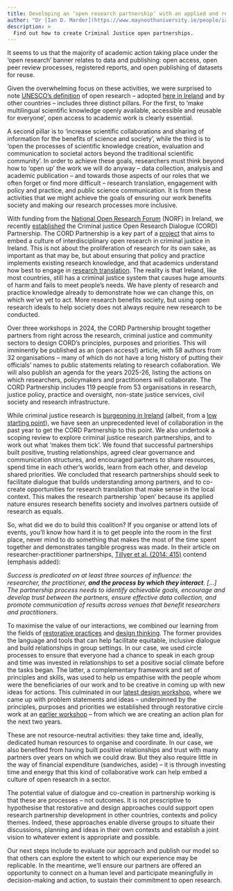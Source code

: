 ```yaml
---
title: Developing an ‘open research partnership’ with an applied and relational focus
author: "Dr [Ian D. Marder](https://www.maynoothuniversity.ie/people/ian-marder) and Patrice McCormack, Maynooth University School of Law and Criminology"
description: >
  Find out how to create Criminal Justice open partnerships.
---
```



It seems to us that the majority of academic action taking place under the ‘open research’ banner relates to data and publishing: open access, open peer review processes, registered reports, and open publishing of datasets for reuse.

Given the overwhelming focus on these activities, we were surprised to note [UNESCO’s definition](https://www.unesco.org/en/open-science/about) of open research – adopted [here in Ireland](https://norf.ie/national-action-plan/) and by other countries – includes three distinct pillars. For the first, to ‘make multilingual scientific knowledge openly available, accessible and reusable for everyone’, open access to academic work is clearly essential.

A second pillar is to ‘increase scientific collaborations and sharing of information for the benefits of science and society’, while the third is to ‘open the processes of scientific knowledge creation, evaluation and communication to societal actors beyond the traditional scientific community’. In order to achieve these goals, researchers must think beyond how to ‘open up’ the work we will do anyway – data collection, analysis and academic publication – and towards those aspects of our roles that we often forget or find more difficult – research translation, engagement with policy and practice, and public science communication. It is from these activities that we might achieve the goals of ensuring our work benefits society and making our research processes more inclusive.

With funding from the [National Open Research Forum](https://norf.ie/) (NORF) in Ireland, we recently [established](https://www.maynoothuniversity.ie/law/news/new-criminal-justice-research-partnership-ireland-launches-maynooth) the Criminal justice Open Research Dialogue (CORD) Partnership. The CORD Partnership is a key part of a [project](https://norf.ie/open-research-in-criminal-justice/) that aims to embed a culture of interdisciplinary open research in criminal justice in Ireland. This is not about the proliferation of research for its own sake, as important as that may be, but about ensuring that policy and practice implements existing research knowledge, and that academics understand how best to engage in [research translation](https://nij.ojp.gov/topics/articles/how-research-translated-policy-and-practice-criminal-justice-system). The reality is that Ireland, like most countries, still has a criminal justice system that causes huge amounts of harm and fails to meet people’s needs. We have plenty of research and practice knowledge already to demonstrate how we can change this, on which we’ve yet to act. More research benefits society, but using open research ideals to help society does not always require new research to be conducted.

Over three workshops in 2024, the CORD Partnership brought together partners from right across the research, criminal justice and community sectors to design CORD’s principles, purposes and priorities. This will imminently be published as an (open access!) article, with 58 authors from 32 organisations – many of which do not have a long history of putting their officials’ names to public statements relating to research collaboration. We will also publish an agenda for the years 2025-26, listing the actions on which researchers, policymakers and practitioners will collaborate. The CORD Partnership includes 119 people from 53 organisations in research, justice policy, practice and oversight, non-state justice services, civil society and research infrastructure.

While criminal justice research is [burgeoning in Ireland](https://link.springer.com/book/10.1007/978-3-030-60593-3) (albeit, from a [low starting point](https://journals.sagepub.com/doi/full/10.1177/14773708211070215)), we have seen an unprecedented level of collaboration in the past year to get the CORD Partnership to this point. We also undertook a scoping review to explore criminal justice research partnerships, and to work out what ‘makes them tick’. We found that successful partnerships built positive, trusting relationships, agreed clear governance and communication structures, and encouraged partners to share resources, spend time in each other’s worlds, learn from each other, and develop shared priorities. We concluded that research partnerships should seek to facilitate dialogue that builds understanding among partners, and to co-create opportunities for research translation that make sense in the local context. This makes the research partnership ‘open’ because its applied nature ensures research benefits society and involves partners outside of research as equals.

So, what did we do to build this coalition? If you organise or attend lots of events, you’ll know how hard it is to get people into the room in the first place, never mind to do something that makes the most of the time spent together and demonstrates tangible progress was made. In their article on researcher-practitioner partnerships, [Tillyer et al. (2014: 415)](https://www.tandfonline.com/doi/abs/10.1080/15614263.2013.829321) contend (emphasis added):

_Success is predicated on at least three sources of influence: the researcher, the practitioner, **and the process by which they interact**. […] The partnership process needs to identify achievable goals, encourage and develop trust between the partners, ensure effective data collection, and promote communication of results across venues that benefit researchers and practitioners._

To maximise the value of our interactions, we combined our learning from the fields of [restorative practices](https://www.iirp.edu/images/pdf/Defining-Restorative_Nov-2016.pdf) and [design thinking](https://www.gov.ie/pdf/?file=https://assets.gov.ie/269839/eea535fe-311f-4204-8d34-866ce0e3bda6.pdf#page=null). The former provides the language and tools that can help facilitate equitable, inclusive dialogue and build relationships in group settings. In our case, we used circle processes to ensure that everyone had a chance to speak in each group and time was invested in relationships to set a positive social climate before the tasks began. The latter, a complementary framework and set of principles and skills, was used to help us empathise with the people whom were the beneficiaries of our work and to be creative in coming up with new ideas for actions. This culminated in our [latest design workshop](https://www.maynoothuniversity.ie/research/research-news-events/latest-news/department-justice-hosts-agenda-setting-cord-partnership-workshop), where we came up with problem statements and ideas – underpinned by the principles, purposes and priorities we established through restorative circle work at an [earlier workshop](https://www.maynoothuniversity.ie/law/news/new-criminal-justice-research-partnership-ireland-launches-maynooth) – from which we are creating an action plan for the next two years.

These are not resource-neutral activities: they take time and, ideally, dedicated human resources to organise and coordinate. In our case, we also benefited from having built positive relationships and trust with many partners over years on which we could draw. But they also require little in the way of financial expenditure (sandwiches, aside) – it is through investing time and energy that this kind of collaborative work can help embed a culture of open research in a sector.

The potential value of dialogue and co-creation in partnership working is that these are processes – not outcomes. It is not prescriptive to hypothesise that restorative and design approaches could support open research partnership development in other countries, contexts and policy themes. Indeed, these approaches enable diverse groups to situate their discussions, planning and ideas in their own contexts and establish a joint vision to whatever extent is appropriate and possible. 

Our next steps include to evaluate our approach and publish our model so that others can explore the extent to which our experience may be replicable. In the meantime, we’ll ensure our partners are offered an opportunity to connect on a human level and participate meaningfully in decision-making and action, to sustain their commitment to open research.


